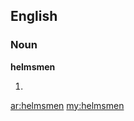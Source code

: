 ==English==

===Noun===
'''helmsmen'''

# {{plural of|[[helmsman]]}}

[[ar:helmsmen]]
[[my:helmsmen]]